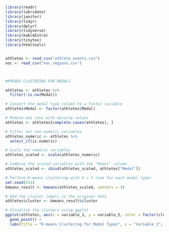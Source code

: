 ```r
library(readr)
library(lubridate)
library(janitor)
library(tidyr)
library(dplyr)
library(tidyverse)
library(kableExtra)
library(tinytex)
library(htmltools)


athletes <- read_csv("athlete_events.csv")
noc <- read_csv("noc_regions.csv")



#KMEANS CLUSTERING FOR MEDALS

athletes <- athletes %>% 
  filter(!is.na(Medal))

# Convert the medal type column to a factor variable
athletes$Medal <- factor(athletes$Medal)

# Remove any rows with missing values
athletes <- athletes[complete.cases(athletes), ]

# Filter out non-numeric variables
athletes_numeric <- athletes %>%
  select_if(is.numeric)

# Scale the numeric variables
athletes_scaled <- scale(athletes_numeric)

# Combine the scaled variables with the "Medal" column
athletes_scaled <- cbind(athletes_scaled, athletes["Medal"])

# Perform K-means clustering with k = 3 (one for each medal type)
set.seed(123)
kmeans_result <- kmeans(athletes_scaled, centers = 3)

# Add the cluster labels to the original data
athletes$cluster <- kmeans_result$cluster

# Visualize the clusters using ggplot
ggplot(athletes, aes(x = variable_1, y = variable_2, color = factor(cluster))) +
  geom_point() +
  labs(title = "K-means Clustering for Medal Types", x = "Variable 1", y = "Variable 2", color = "Cluster")

```


